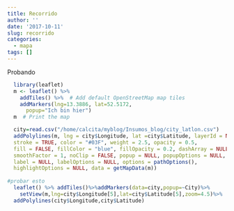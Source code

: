 ```yaml
---
title: Recorrido
author: ''
date: '2017-10-11'
slug: recorrido
categories:
  - mapa
tags: []
---
```


Probando
```r
  library(leaflet)
  m <- leaflet() %>%
    addTiles() %>%  # Add default OpenStreetMap map tiles
    addMarkers(lng=13.3886, lat=52.5172,
      popup="Ich bin hier")
  m  # Print the map

  city=read.csv("/home/calcita/myblog/Insumos_blog/city_latlon.csv")
  addPolylines(m, lng = city$Longitude, lat =city$Latitude, layerId = NULL, group = NULL,
  stroke = TRUE, color = "#03F", weight = 2.5, opacity = 0.5,
  fill = FALSE, fillColor = "blue", fillOpacity = 0.2, dashArray = NULL,
  smoothFactor = 1, noClip = FALSE, popup = NULL, popupOptions = NULL,
  label = NULL, labelOptions = NULL, options = pathOptions(),
  highlightOptions = NULL, data = getMapData(m))
  
#probar esto  
  leaflet() %>% addTiles()%>%addMarkers(data=city,popup=~City)%>% 
    setView(m,lng=city$Longitude[5],lat=city$Latitude[5],zoom=4.5)%>% 
  addPolylines(city$Longitude,city$Latitude)

```

